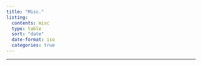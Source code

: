 ```yaml
---
title: "Misc."
listing:
  contents: misc
  type: table
  sort: "date"
  date-format: iso
  categories: true
---
```


***